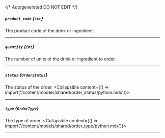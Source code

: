 {/* Autogenerated DO NOT EDIT  */}

##### `product_code` *{`str`}*
The product code of the drink or ingredient.

---
##### `quantity` *{`int`}*
The number of units of the drink or ingredient to order.

---
##### `status` *{`OrderStatus`}*
The status of the order.
<Collapsible content={() => import('/content/models/shared/order_status/python.mdx')}>
</Collapsible>

---
##### `type` *{`OrderType`}*
The type of order.
<Collapsible content={() => import('/content/models/shared/order_type/python.mdx')}>
</Collapsible>

---

